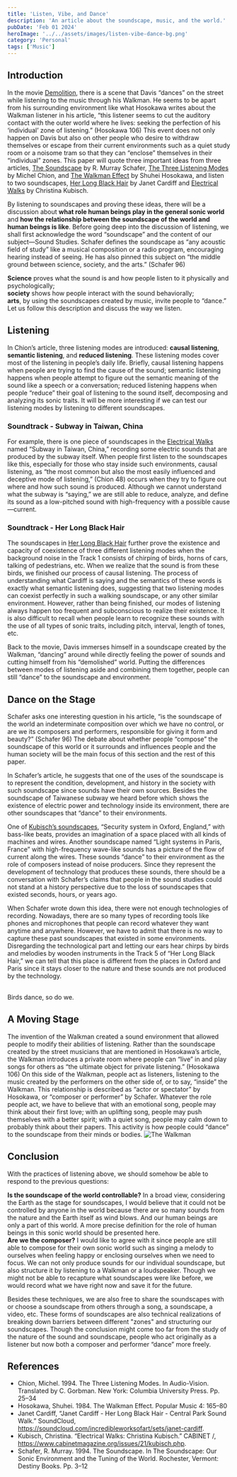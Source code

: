```yaml
---
title: 'Listen, Vibe, and Dance'
description: 'An article about the soundscape, music, and the world.'
pubDate: 'Feb 01 2024'
heroImage: '../../assets/images/listen-vibe-dance-bg.png'
category: 'Personal'
tags: ['Music']
---
```


## Introduction

In the movie [Demolition](<https://en.wikipedia.org/wiki/Demolition_(2015_film)>), there is a scene that Davis “dances” on the street while listening to the music through his Walkman.
He seems to be apart from his surrounding environment like what Hosokawa writes about the Walkman listener in his article,
“this listener seems to cut the auditory contact with the outer world where he lives: seeking the perfection of his ‘individual’ zone of listening.” (Hosokawa 106)
This event does not only happen on Davis but also on other people who desire to withdraw themselves or escape from their current environments
such as a quiet study room or a noisome tram so that they can “enclose” themselves in their “individual” zones.
This paper will quote three important ideas from three articles, [The Soundscape](https://monoskop.org/images/d/d4/Schafer_R_Murray_The_Soundscape_Our_Sonic_Environment_and_the_Tuning_of_the_World_1994.pdf) by R. Murray Schafer,
[The Three Listening Modes](https://monoskop.org/images/6/6d/Chion_Michel_Audio-Vision.pdf) by Michel Chion,
and [The Walkman Effect](https://ia904700.us.archive.org/24/items/Sesion11/Hosokawa%2C%20Shuhei%20-%20The%20Walkman%20effect.pdf) by Shuhei Hosokawa,
and listen to two soundscapes, [Her Long Black Hair](https://soundcloud.com/incredibleworksofart/sets/janet-cardiff) by Janet Cardiff
and [Electrical Walks](https://www.cabinetmagazine.org/issues/21/kubisch.php) by Christina Kubisch.

By listening to soundscapes and proving these ideas, there will be a discussion about **what role human beings play in the general sonic world**
and **how the relationship between the soundscape of the world and human beings is like**.
Before going deep into the discussion of listening, we shall first acknowledge the word “soundscape” and the content of our subject—Sound Studies.
Schafer defines the soundscape as “any acoustic field of study” like a musical composition or a radio program, encouraging hearing instead of seeing.
He has also pinned this subject on “the middle ground between science, society, and the arts.” (Schafer 96)

**Science** proves what the sound is and how people listen to it physically and psychologically; <br />
**society** shows how people interact with the sound behaviorally; <br />
**arts**, by using the soundscapes created by music, invite people to “dance.”
Let us follow this description and discuss the way we listen.

## Listening

In Chion’s article, three listening modes are introduced: **causal listening**, **semantic listening**, and **reduced listening**.
These listening modes cover most of the listening in people’s daily life. Briefly, causal listening happens when people are trying to find the cause of the sound;
semantic listening happens when people attempt to figure out the semantic meaning of the sound like a speech or a conversation;
reduced listening happens when people “reduce” their goal of listening to the sound itself, decomposing and analyzing its sonic traits.
It will be more interesting if we can test our listening modes by listening to different soundscapes.

### Soundtrack - Subway in Taiwan, China

For example, there is one piece of soundscapes in the [Electrical Walks](https://www.cabinetmagazine.org/issues/21/kubisch.php) named “Subway in Taiwan, China,”
recording some electric sounds that are produced by the subway itself.
When people first listen to the soundscapes like this, especially for those who stay inside such environments, causal listening,
as “the most common but also the most easily influenced and deceptive mode of listening,” (Chion 48) occurs when they try to figure out where and how such sound is produced.
Although we cannot understand what the subway is “saying,” we are still able to reduce, analyze, and define its sound as a low-pitched sound with high-frequency with a possible cause—current.

### Soundtrack - Her Long Black Hair

The soundscapes in [Her Long Black Hair](https://soundcloud.com/incredibleworksofart/sets/janet-cardiff) further prove the existence and capacity of coexistence of three different listening modes
when the background noise in the Track 1 consists of chirping of birds, horns of cars, talking of pedestrians, etc.
When we realize that the sound is from these birds, we finished our process of causal listening.
The process of understanding what Cardiff is saying and the semantics of these words is exactly what semantic listening does,
suggesting that two listening modes can coexist perfectly in such a walking soundscape, or any other similar environment.
However, rather than being finished, our modes of listening always happen too frequent and subconscious to realize their existence.
It is also difficult to recall when people learn to recognize these sounds with the use of all types of sonic traits, including pitch, interval, length of tones, etc.

Back to the movie, Davis immerses himself in a soundscape created by the Walkman, “dancing” around
while directly feeling the power of sounds and cutting himself from his “demolished” world.
Putting the differences between modes of listening aside and combining them together, people can still “dance” to the soundscape and environment.

## Dance on the Stage

Schafer asks one interesting question in his article, “is the soundscape of the world an indeterminate composition over which we have no control,
or are we its composers and performers, responsible for giving it form and beauty?” (Schafer 96)
The debate about whether people “compose” the soundscape of this world or it surrounds and influences people
and the human society will be the main focus of this section and the rest of this paper.

In Schafer’s article, he suggests that one of the uses of the soundscape is to represent the condition, development,
and history in the society with such soundscape since sounds have their own sources. Besides the soundscape of Taiwanese subway we heard
before which shows the existence of electric power and technology inside its environment, there are other soundscapes that “dance” to their environments.

One of [Kubisch’s soundscapes](https://www.cabinetmagazine.org/issues/21/kubisch.php), “Security system in Oxford, England,” with bass-like beats, provides an imagination of a space placed with all kinds of machines and wires.
Another soundscape named “Light systems in Paris, France” with high-frequency wave-like sounds has a picture of the flow of current along the wires.
These sounds “dance” to their environment as the role of composers instead of noise producers. Since they represent the development of technology that produces these sounds,
there should be a conversation with Schafer’s claims that people in the sound studies could not stand at a history perspective due to the loss of soundscapes that existed seconds, hours, or years ago.

When Schafer wrote down this idea, there were not enough technologies of recording. Nowadays, there are so many types of recording tools like phones and microphones that people can record whatever they want anytime and anywhere.
However, we have to admit that there is no way to capture these past soundscapes that existed in some environments.
Disregarding the technological part and letting our ears hear chirps by birds and melodies by wooden instruments in the Track 5 of “Her Long Black Hair,”
we can tell that this place is different from the places in Oxford and Paris since it stays closer to the nature and these sounds are not produced by the technology.

<br /> Birds dance, so do we.

## A Moving Stage

The invention of the Walkman created a sound environment that allowed people to modify their abilities of listening.
Rather than the soundscape created by the street musicians that are mentioned in Hosokawa’s article,
the Walkman introduces a private room where people can “live” in and play songs for others as “the ultimate object for private listening.” (Hosokawa 106)
On this side of the Walkman, people act as listeners, listening to the music created by the performers on the other side of, or to say, “inside” the Walkman.
This relationship is described as “actor or spectator” by Hosokawa, or “composer or performer” by Schafer.
Whatever the role people act, we have to believe that with an emotional song, people may think about their first love;
with an uplifting song, people may push themselves with a better spirit;
with a quiet song, people may calm down to probably think about their papers.
This activity is how people could “dance” to the soundscape from their minds or bodies.
![The Walkman](../../assets/images/walkman-unsplash.jpeg)

## Conclusion

With the practices of listening above, we should somehow be able to respond to the previous questions:

**Is the soundscape of the world controllable?** In a broad view, considering the Earth as the stage for soundscapes,
I would believe that it could not be controlled by anyone in the world because there are so many sounds from the nature and the Earth itself as wind blows.
And our human beings are only a part of this world. A more precise definition for the role of human beings in this sonic world should be presented here. <br />
**Are we the composer?** I would like to agree with it since people are still able to compose for their own sonic world such as singing a melody to ourselves
when feeling happy or enclosing ourselves when we need to focus. We can not only produce sounds for our individual soundscape,
but also structure it by listening to a Walkman or a loudspeaker. Though we might not be able to recapture what soundscapes were like before,
we would record what we have right now and save it for the future.

Besides these techniques, we are also free to share the soundscapes with or choose a soundscape from others through a song, a soundscape, a video, etc.
These forms of soundscapes are also technical realizations of breaking down barriers between different "zones" and structuring our soundscapes.
Though the conclusion might come too far from the study of the nature of the sound and soundscape,
people who act originally as a listener but now both a composer and performer “dance” more freely.

## References

- Chion, Michel. 1994. The Three Listening Modes. In Audio-Vision. Translated by C. Gorbman. New York: Columbia University Press. Pp. 25–34
- Hosokawa, Shuhei. 1984. The Walkman Effect. Popular Music 4: 165–80
- Janet Cardiff, “Janet Cardiff - Her Long Black Hair - Central Park Sound Walk.” SoundCloud, https://soundcloud.com/incredibleworksofart/sets/janet-cardiff.
- Kubisch, Christina. “Electrical Walks: Christina Kubisch.” CABINET /, https://www.cabinetmagazine.org/issues/21/kubisch.php.
- Schafer, R. Murray. 1994. The Soundscape. In The Soundscape: Our Sonic Environment and the Tuning of the World. Rochester, Vermont: Destiny Books. Pp. 3–12
